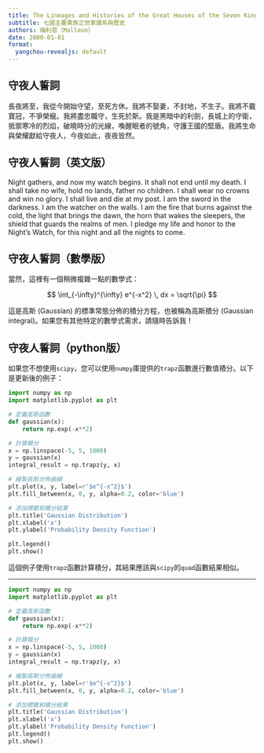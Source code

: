 ```yaml
---
title: The Lineages and Histories of the Great Houses of the Seven Kingdoms
subtitle: 七國主要貴族之世家譜系與歷史
authors: 梅利恩（Malleon）
date: 2000-01-01
format:
  yangchou-revealjs: default
---
```


## 守夜人誓詞

長夜將至，我從今開始守望，至死方休。我將不娶妻，不封地，不生子。我將不戴寶冠，不爭榮寵。我將盡忠職守，生死於斯。我是黑暗中的利劍，長城上的守衛，抵禦寒冷的烈焰，破曉時分的光線，喚醒眠者的號角，守護王國的堅盾。我將生命與榮耀獻給守夜人，今夜如此，夜夜皆然。

## 守夜人誓詞（英文版）

Night gathers, and now my watch begins. It shall not end until my death. I shall take no wife, hold no lands, father no children. I shall wear no crowns and win no glory. I shall live and die at my post. I am the sword in the darkness. I am the watcher on the walls. I am the fire that burns against the cold, the light that brings the dawn, the horn that wakes the sleepers, the shield that guards the realms of men. I pledge my life and honor to the Night's Watch, for this night and all the nights to come.


## 守夜人誓詞（數學版）

當然，這裡有一個稍微複雜一點的數學式：

$$
\int_{-\infty}^{\infty} e^{-x^2} \, dx = \sqrt{\pi}
$$

這是高斯 (Gaussian) 的標準常態分佈的積分方程，也被稱為高斯積分 (Gaussian integral)。如果您有其他特定的數學式需求，請隨時告訴我！

## 守夜人誓詞（python版）

如果您不想使用`scipy`，您可以使用`numpy`庫提供的`trapz`函數進行數值積分。以下是更新後的例子：

```python
import numpy as np
import matplotlib.pyplot as plt

# 定義高斯函數
def gaussian(x):
    return np.exp(-x**2)

# 計算積分
x = np.linspace(-5, 5, 1000)
y = gaussian(x)
integral_result = np.trapz(y, x)

# 繪製高斯分佈曲線
plt.plot(x, y, label=r'$e^{-x^2}$')
plt.fill_between(x, 0, y, alpha=0.2, color='blue')

# 添加標籤和積分結果
plt.title('Gaussian Distribution')
plt.xlabel('x')
plt.ylabel('Probability Density Function')

plt.legend()
plt.show()
```

這個例子使用`trapz`函數計算積分，其結果應該與`scipy`的`quad`函數結果相似。


---

```python
import numpy as np
import matplotlib.pyplot as plt

# 定義高斯函數
def gaussian(x):
    return np.exp(-x**2)

# 計算積分
x = np.linspace(-5, 5, 1000)
y = gaussian(x)
integral_result = np.trapz(y, x)

# 繪製高斯分佈曲線
plt.plot(x, y, label=r'$e^{-x^2}$')
plt.fill_between(x, 0, y, alpha=0.2, color='blue')

# 添加標籤和積分結果
plt.title('Gaussian Distribution')
plt.xlabel('x')
plt.ylabel('Probability Density Function')
plt.legend()
plt.show()
```

